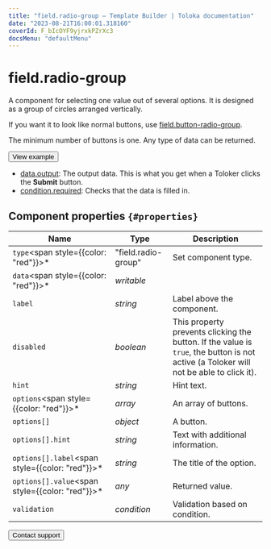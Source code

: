 ```yaml
---
title: "field.radio-group — Template Builder | Toloka documentation"
date: "2023-08-21T16:00:01.318160"
coverId: F_bIcOYF9yjrxkPZrXc3
docsMenu: "defaultMenu"
---
```



# field.radio-group

A component for selecting one value out of several options. It is designed as a group of circles arranged vertically.

If you want it to look like normal buttons, use [field.button-radio-group](/docs/template-builder/reference/field.button-radio-group).

The minimum number of buttons is one. Any type of data can be returned.

<Button view="defaultInverse" size="l" type="link" url="https://ya.cc/t/Pu5X4ilz4P33SS">View example</Button>

<Cut title="Components used in the example">

- [data.output](/docs/template-builder/operations/work-with-data): The output data. This is what you get when a Toloker clicks the **Submit** button.
- [condition.required](/docs/template-builder/reference/condition.required): Checks that the data is filled in.

</Cut>

## Component properties `{#properties}`

**Name** | **Type** | **Description**
----- | ----- | -----
`type`<span style={{color: "red"}}>\*</span> | "field.radio-group" | Set component type.
`data`<span style={{color: "red"}}>\*</span> | _writable_ | <TolokaTbSourceDataWithValues/>
`label` | _string_ | Label above the component.
`disabled` | _boolean_ | This property prevents clicking the button. If the value is `true`, the button is not active (a Toloker will not be able to click it).
`hint` | _string_ | Hint text.
`options`<span style={{color: "red"}}>\*</span> | _array_ | An array of buttons.
`options[]` | _object_ | A button.
`options[].hint` | _string_ | Text with additional information.
`options[].label`<span style={{color: "red"}}>\*</span> | _string_ | The title of the option.
`options[].value`<span style={{color: "red"}}>\*</span> | _any_ | Returned value.
`validation` | _condition_ | Validation based on condition.

<Button view="defaultInverse" size="l" type="link" url="/docs/guide/troubleshooting/support?form-source=template-builder-reference-field-radio-group">Contact support</Button>